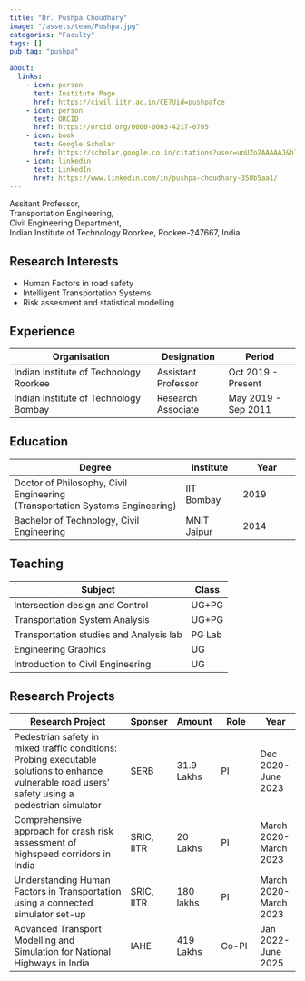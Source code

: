 ```yaml
---
title: "Dr. Pushpa Choudhary"
image: "/assets/team/Pushpa.jpg"
categories: "Faculty"
tags: []
pub_tag: "pushpa"

about:
  links:
    - icon: person
      text: Institute Page
      href: https://civil.iitr.ac.in/CE?Uid=pushpafce
    - icon: person
      text: ORCID
      href: https://orcid.org/0000-0003-4217-0705
    - icon: book
      text: Google Scholar
      href: https://scholar.google.co.in/citations?user=unUZoZAAAAAJ&hl=en
    - icon: linkedin
      text: LinkedIn
      href: https://www.linkedin.com/in/pushpa-choudhary-350b5aa1/
---
```

:::{#hero-heading}
Assitant Professor,<br>
Transportation Engineering,<br>
Civil Engineering Department,<br>
Indian Institute of Technology Roorkee, Rookee-247667, India
:::

## Research Interests
:::{.no-bullets}
- Human Factors in road safety
- Intelligent Transportation Systems
- Risk assesment and statistical modelling
:::

## Experience
| Organisation | Designation | Period |
|----|--|--|
| Indian Institute of Technology Roorkee | Assistant Professor | Oct 2019 - Present |
| Indian Institute of Technology Bombay  | Research Associate | May 2019 - Sep 2011 |


## Education
:::{.unequal-columns}
|Degree|Institute|Year|
|------|--|--|
|Doctor of Philosophy, Civil Engineering <br>(Transportation Systems Engineering)| IIT Bombay | 2019|
|Bachelor of Technology, Civil Engineering| MNIT Jaipur| 2014|
:::


## Teaching
:::{.unequal-columns}
|Subject|Class|
|------|--|
|Intersection design and Control | UG+PG|
|Transportation System Analysis | UG+PG|
|Transportation studies and Analysis lab |PG Lab|
|Engineering Graphics | UG|
|Introduction to Civil Engineering | UG| 
:::




## Research Projects
:::{.unequal-columns}
|Research Project|Sponser|Amount|Role|Year|
|------|--|--|--|--|
|Pedestrian safety in mixed traffic conditions: Probing executable solutions to enhance vulnerable road users’ safety using a pedestrian simulator | SERB|31.9 Lakhs |PI |Dec 2020-June 2023|
|Comprehensive approach for crash risk assessment of highspeed corridors in India | SRIC, IITR| 20 Lakhs|PI  | March 2020-March 2023|
|Understanding Human Factors in Transportation using a connected simulator set-up  | SRIC, IITR|180 lakhs|PI  | March 2020-March 2023|
|Advanced Transport Modelling and Simulation for National Highways in India |IAHE|419 Lakhs|Co-PI|Jan 2022-June 2025|

:::
